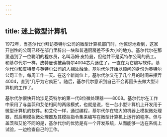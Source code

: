 ```yaml
---
---
---
```

title: 迷上微型计算机
---




1972年，当基尔代尔拜访英特尔公司的微型计算机部门时，他惊讶地看到，这家开创性的公司已经在部门里辟出一块和普通厨房差不多大小的地方。基尔代尔在那里遇到了一位聪明的程序员，名叫汤姆·皮特曼，但他并不是英特尔公司的员工。和基尔代尔一样，皮特曼也被英特尔4004芯片迷住了，一直在为它编写软件。基尔代尔和皮特曼与英特尔公司的人相处融洽，基尔代尔开始以顾问的身份为英特尔公司工作，每周工作一天。在这个新岗位上，基尔代尔又花了几个月的时间来摆弄4004，直到“几乎为它疯狂”。随后，基尔代尔意识到自己不会再回头去做大型计算机的工作了。

基尔代尔很快开始涉足英特尔的第一代8位微处理器——8008。基尔代尔在工作中采用了与盖茨和艾伦相同的两级模式，也就是说，在一台小型计算机上开发用于微型计算机的软件。和艾伦一样，通过编程，基尔代尔在较大的机器上模拟微处理器，然后用模拟微处理器及其模拟指令集来编写在微型计算机上运行的程序。但与盖茨和艾伦不同的是，基尔代尔的优势是有一个开发系统，从而能够一边在系统上试验，一边检查自己的工作。